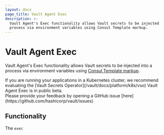 ```yaml
---
layout: docs
page_title: Vault Agent Exec
description: >-
  Vault Agent's Exec functionality allows Vault secrets to be injected into a
  process via environment variables using Consul Template markup.
---
```


# Vault Agent Exec

Vault Agent's Exec functionality allows Vault secrets to be injected into a
process via environment variables using [Consul Template markup][consul-templating-language].

<Tip title="Kubernetes">
  If you are running your applications in a Kubernetes cluster, we recommend evaluating the [Vault Secrets Operator](/vault/docs/platform/k8s/vso)
</Tip>

<Warning>
  Vault Agent Exec is in public beta. <br />
  Please provide your feedback by opening a GitHub issue [here](https://github.com/hashicorp/vault/issues)
</Warning>


## Functionality

The `exec`

[consul-templating-language]: https://github.com/hashicorp/consul-template/blob/v0.28.1/docs/templating-language.md
